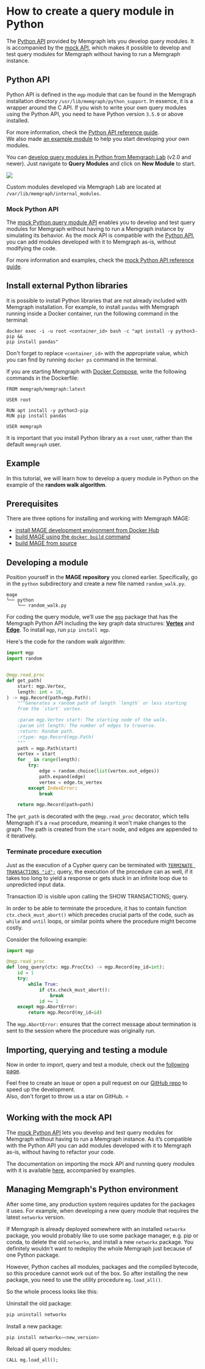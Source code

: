 
# How to create a query module in Python

The [Python API](/custom-query-modules/šython/python-api)
provided by Memgraph lets you develop query modules. It is accompanied by the
[mock
API](/custom-query-modules/python/mock-python-api),
which makes it possible to develop and test query modules for Memgraph without
having to run a Memgraph instance.

## Python API

Python API is defined in the `mgp` module that can be found in the Memgraph
installation directory `/usr/lib/memgraph/python_support`. In essence, it is a
wrapper around the C API. If you wish to write your own query modules using the
Python API, you need to have Python version `3.5.0` or above installed.

For more information, check the [Python API reference
guide](/custom-query-modules/python/python-api).<br/>
We also made [an example module](/custom-query-modules/python/python-example) to
help you start developing your own modules.

You can [develop query modules in Python from Memgraph
Lab](/custom-query-modules/python/implement-custom-query-module-in-python) (v2.0
and newer). Just navigate to **Query Modules** and click on **New Module** to
start.

![](/pages/custom-query-modules/memgraph_lab_query_modules.png)

Custom modules developed via Memgraph Lab are located at
`/var/lib/memgraph/internal_modules`.

### Mock Python API

The [mock Python query module API](/custom-query-modules/python/mock-python-api)
enables you to develop and test query modules for Memgraph without having to run
a Memgraph instance by simulating its behavior. As the mock API is compatible
with the [Python API](/custom-query-modules/python/python-api), you can add
modules developed with it to Memgraph as-is, without modifying the code.

For more information and examples, check the
[mock Python API reference guide](/custom-query-modules/python/mock-python-api).

## Install external Python libraries

It is possible to install Python libraries that are not already included with
Memgraph installation. For example, to install `pandas` with Memgraph running
inside a Docker container, run the following command in the terminal:

```console
docker exec -i -u root <container_id> bash -c "apt install -y python3-pip &&
pip install pandas"
```

Don't forget to replace `<container_id>` with the appropriate value, which you can
find by running `docker ps` command in the terminal.

If you are starting Memgraph with [Docker
Compose](/getting-started/install-memgraph/docker-compose), write the following
commands in the Dockerfile:

```
FROM memgraph/memgraph:latest

USER root

RUN apt install -y python3-pip
RUN pip install pandas

USER memgraph
```

It is important that you install Python library as a `root` user, rather than
the default `memgraph` user.

## Example

In this tutorial, we will learn how to develop a query module in
Python on the example of the **random walk algorithm**.

## Prerequisites

There are three options for installing and working with Memgraph MAGE:

- [install MAGE development environment from Docker Hub](/custom-query-modules#install-mage-with-docker-hub)
- [build MAGE using the `docker build` command](/custom-query-modules#install-mage-with-docker-build)
- [build MAGE from source](/custom-query-modules#install-mage-from-source)

## Developing a module

Position yourself in the **MAGE repository** you cloned earlier. Specifically,
go in the `python` subdirectory and create a new file named `random_walk.py`.

```plaintext
mage
└── python
    └── random_walk.py

```

For coding the query module, we’ll use the
[`mgp`](https://github.com/memgraph/mgp) package that has the Memgraph Python
API including the key graph data structures:
[**Vertex**](https://github.com/memgraph/mgp/blob/main/mgp.py#L260) and
[**Edge**](https://github.com/memgraph/mgp/blob/main/mgp.py#L182).
To install `mgp`, run `pip install mgp`.

Here's the code for the random walk algorithm:

```python
import mgp
import random


@mgp.read_proc
def get_path(
    start: mgp.Vertex,
    length: int = 10,
) -> mgp.Record(path=mgp.Path):
    """Generates a random path of length `length` or less starting
    from the `start` vertex.

    :param mgp.Vertex start: The starting node of the walk.
    :param int length: The number of edges to traverse.
    :return: Random path.
    :rtype: mgp.Record(mgp.Path)
    """
    path = mgp.Path(start)
    vertex = start
    for _ in range(length):
        try:
            edge = random.choice(list(vertex.out_edges))
            path.expand(edge)
            vertex = edge.to_vertex
        except IndexError:
            break

    return mgp.Record(path=path)
```

The `get_path` is decorated with the `@mgp.read_proc` decorator, which tells
Memgraph it's a `read` procedure, meaning it won't make changes to the graph.
The path is created from the `start` node, and edges are appended to it
iteratively.

### Terminate procedure execution

Just as the execution of a Cypher query can be terminated with [`TERMINATE
TRANSACTIONS
"id";`](/memgraph/reference-guide/transactions) query,
the execution of the procedure can as well, if it takes too long to yield a
response or gets stuck in an infinite loop due to unpredicted input data.

Transaction ID is visible upon calling the SHOW TRANSACTIONS; query. 

In order to be able to terminate the procedure, it has to contain function
`ctx.check_must_abort()` which precedes crucial parts of the code, such as
`while` and `until` loops, or similar points where the procedure might become
costly.

Consider the following example:

```python
import mgp

@mgp.read_proc
def long_query(ctx: mgp.ProcCtx) -> mgp.Record(my_id=int):
    id = 1
    try:
        while True:
            if ctx.check_must_abort():
                break
            id += 1
    except mgp.AbortError:
        return mgp.Record(my_id=id)
```

The `mgp.AbortError:` ensures that the correct message about termination is sent
to the session where the procedure was originally run. 

## Importing, querying and testing a module

Now in order to import, query and test a module, check out the [following
page](/manage-query-modules).

Feel free to create an issue or open a pull request on our [GitHub
repo](https://github.com/memgraph/mage) to speed up the development.<br/>
Also, don't forget to throw us a star on GitHub. :star:

## Working with the mock API

The
[mock Python API](/custom-query-modules/python/mock-python-api)
lets you develop and test query modules for Memgraph without having to run a
Memgraph instance. As it’s compatible with the Python API you can add modules
developed with it to Memgraph as-is, without having to refactor your code.

The documentation on importing the mock API and running query modules with it
is available
[here](/custom-query-modules/python/mock-python-api#using-the-mock-api),
accompanied by examples.

## Managing Memgraph's Python environment

After some time, any production system requires updates for the packages it
uses. For example, when developing a new query module that requires the latest
`networkx` version. 

If Memgraph is already deployed somewhere with an installed `networkx` package,
you would probably like to use some package manager, e.g. pip or conda, to
delete the old `networkx`, and install a new `networkx` package. You definitely
wouldn't want to redeploy the whole Memgraph just because of one Python package.

However, Python caches all modules, packages and the compiled bytecode, so this
procedure cannot work out of the box. So after installing the new package, you
need to use the utility procedure `mg.load_all()`. 

So the whole process looks like this:

Uninstall the old package:
```python
pip uninstall networkx
```
Install a new package:
```python
pip install networkx=<new_version>
```
Reload all query modules:
```cypher
CALL mg.load_all();
```
